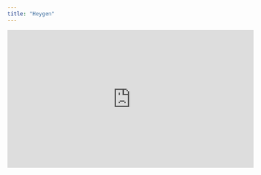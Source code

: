 ```yaml
---
title: "Heygen"
---
```


<iframe
  width="560"
  height="315"
  src="https://www.youtube.com/embed/l8Z-QvQRKIw"
  title="YouTube video player"
  frameBorder="0"
  allow="accelerometer; autoplay; clipboard-write; encrypted-media; gyroscope; picture-in-picture"
  allowFullScreen
></iframe>